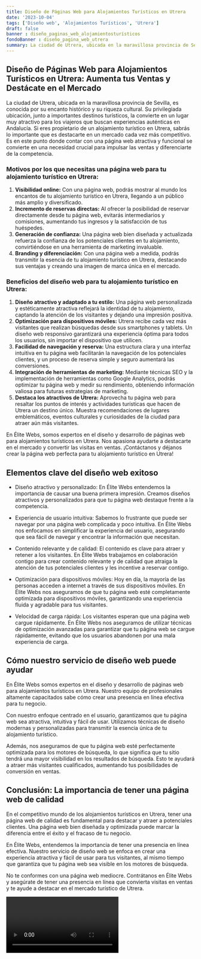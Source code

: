 ```yaml
---
title: Diseño de Páginas Web para Alojamientos Turísticos en Utrera
date: '2023-10-04'
tags: ['Diseño web', 'Alojamientos Turísticos', 'Utrera']
draft: false
banner : diseño_paginas_web_alojamientosturísticos
fondoBanner : diseño_pagina_web_utrera
summary: La ciudad de Utrera, ubicada en la maravillosa provincia de Sevilla, es conocida por su encanto histórico y su riqueza cultural. Su privilegiada ubicación, junto a importantes destinos turísticos, la convierte en un lugar muy atractivo para los viajeros que buscan experiencias auténticas en Andalucía. Si eres propietario de un alojamiento turístico en Utrera, sabrás lo importante que es destacarte en un mercado cada vez más competitivo. Es en este punto donde contar con una página web atractiva y funcional se convierte en una necesidad crucial para impulsar las ventas y diferenciarte de la competencia.
---
```


## Diseño de Páginas Web para Alojamientos Turísticos en Utrera: Aumenta tus Ventas y Destácate en el Mercado

La ciudad de Utrera, ubicada en la maravillosa provincia de Sevilla, es conocida por su encanto histórico y su riqueza cultural. Su privilegiada ubicación, junto a importantes destinos turísticos, la convierte en un lugar muy atractivo para los viajeros que buscan experiencias auténticas en Andalucía. Si eres propietario de un alojamiento turístico en Utrera, sabrás lo importante que es destacarte en un mercado cada vez más competitivo. Es en este punto donde contar con una página web atractiva y funcional se convierte en una necesidad crucial para impulsar las ventas y diferenciarte de la competencia.

### Motivos por los que necesitas una página web para tu alojamiento turístico en Utrera:

1. **Visibilidad online:** Con una página web, podrás mostrar al mundo los encantos de tu alojamiento turístico en Utrera, llegando a un público más amplio y diversificado.
2. **Incremento de reservas directas:** Al ofrecer la posibilidad de reservar directamente desde tu página web, evitarás intermediarios y comisiones, aumentando tus ingresos y la satisfacción de tus huéspedes.
3. **Generación de confianza:** Una página web bien diseñada y actualizada refuerza la confianza de los potenciales clientes en tu alojamiento, convirtiéndose en una herramienta de marketing invaluable.
4. **Branding y diferenciación:** Con una página web a medida, podrás transmitir la esencia de tu alojamiento turístico en Utrera, destacando sus ventajas y creando una imagen de marca única en el mercado.

### Beneficios del diseño web para tu alojamiento turístico en Utrera:

1. **Diseño atractivo y adaptado a tu estilo:** Una página web personalizada y estéticamente atractiva reflejará la identidad de tu alojamiento, captando la atención de los visitantes y dejando una impresión positiva.
2. **Optimización para dispositivos móviles:** Utrera recibe cada vez más visitantes que realizan búsquedas desde sus smartphones y tablets. Un diseño web responsivo garantizará una experiencia óptima para todos los usuarios, sin importar el dispositivo que utilicen.
3. **Facilidad de navegación y reserva:** Una estructura clara y una interfaz intuitiva en tu página web facilitarán la navegación de los potenciales clientes, y un proceso de reserva simple y seguro aumentará las conversiones.
4. **Integración de herramientas de marketing:** Mediante técnicas SEO y la implementación de herramientas como Google Analytics, podrás optimizar tu página web y medir su rendimiento, obteniendo información valiosa para futuras estrategias de marketing.
5. **Destaca los atractivos de Utrera:** Aprovecha tu página web para resaltar los puntos de interés y actividades turísticas que hacen de Utrera un destino único. Muestra recomendaciones de lugares emblemáticos, eventos culturales y curiosidades de la ciudad para atraer aún más visitantes.

En Élite Webs, somos expertos en el diseño y desarrollo de páginas web para alojamientos turísticos en Utrera. Nos apasiona ayudarte a destacarte en el mercado y convertir las visitas en ventas. ¡Contáctanos y déjanos crear la página web perfecta para tu alojamiento turístico en Utrera!

<GifSeo />

<Cta />

## Elementos clave del diseño web exitoso

- Diseño atractivo y personalizado: En Élite Webs entendemos la importancia de causar una buena primera impresión. Creamos diseños atractivos y personalizados para que tu página web destaque frente a la competencia.

- Experiencia de usuario intuitiva: Sabemos lo frustrante que puede ser navegar por una página web complicada y poco intuitiva. En Élite Webs nos enfocamos en simplificar la experiencia del usuario, asegurando que sea fácil de navegar y encontrar la información que necesitan.

- Contenido relevante y de calidad: El contenido es clave para atraer y retener a los visitantes. En Élite Webs trabajamos en colaboración contigo para crear contenido relevante y de calidad que atraiga la atención de tus potenciales clientes y les incentive a reservar contigo.

- Optimización para dispositivos móviles: Hoy en día, la mayoría de las personas acceden a internet a través de sus dispositivos móviles. En Élite Webs nos aseguramos de que tu página web esté completamente optimizada para dispositivos móviles, garantizando una experiencia fluida y agradable para tus visitantes.

- Velocidad de carga rápida: Los visitantes esperan que una página web cargue rápidamente. En Élite Webs nos aseguramos de utilizar técnicas de optimización avanzadas para garantizar que tu página web se cargue rápidamente, evitando que los usuarios abandonen por una mala experiencia de carga.

## Cómo nuestro servicio de diseño web puede ayudar

En Élite Webs somos expertos en el diseño y desarrollo de páginas web para alojamientos turísticos en Utrera. Nuestro equipo de profesionales altamente capacitados sabe cómo crear una presencia en línea efectiva para tu negocio.

Con nuestro enfoque centrado en el usuario, garantizamos que tu página web sea atractiva, intuitiva y fácil de usar. Utilizamos técnicas de diseño modernas y personalizadas para transmitir la esencia única de tu alojamiento turístico.

Además, nos aseguramos de que tu página web esté perfectamente optimizada para los motores de búsqueda, lo que significa que tu sitio tendrá una mayor visibilidad en los resultados de búsqueda. Esto te ayudará a atraer más visitantes cualificados, aumentando tus posibilidades de conversión en ventas.

## Conclusión: La importancia de tener una página web de calidad

En el competitivo mundo de los alojamientos turísticos en Utrera, tener una página web de calidad es fundamental para destacar y atraer a potenciales clientes. Una página web bien diseñada y optimizada puede marcar la diferencia entre el éxito y el fracaso de tu negocio.

En Élite Webs, entendemos la importancia de tener una presencia en línea efectiva. Nuestro servicio de diseño web se enfoca en crear una experiencia atractiva y fácil de usar para tus visitantes, al mismo tiempo que garantiza que tu página web sea visible en los motores de búsqueda.

No te conformes con una página web mediocre. Contrátanos en Élite Webs y asegúrate de tener una presencia en línea que convierta visitas en ventas y te ayude a destacar en el mercado turístico de Utrera.

<Video />

<CtaBot job='Alojamientos Turísticos' city='Utrera'/>

<Gmaps query='Utrera+españa+maps' />